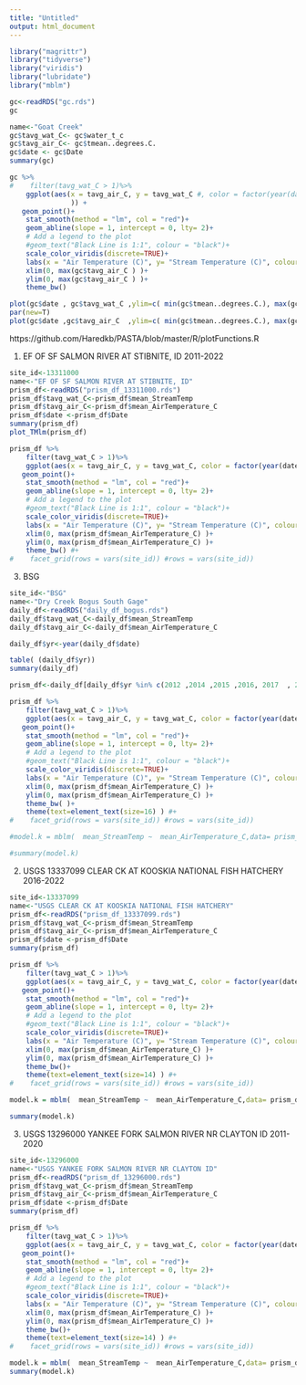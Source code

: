 ---
title: "Untitled"
output: html_document
---

```{r}
library("magrittr")
library("tidyverse")
library("viridis")
library("lubridate")
library("mblm")
```

```{r}
gc<-readRDS("gc.rds")
gc
```

```{r}
name<-"Goat Creek"
gc$tavg_wat_C<- gc$water_t_c
gc$tavg_air_C<- gc$tmean..degrees.C.
gc$date <- gc$Date
summary(gc)
```

```{r}
gc %>%
#    filter(tavg_wat_C > 1)%>%
    ggplot(aes(x = tavg_air_C, y = tavg_wat_C #, color = factor(year(date))
               )) +
   geom_point()+
    stat_smooth(method = "lm", col = "red")+
    geom_abline(slope = 1, intercept = 0, lty= 2)+
    # Add a legend to the plot
    #geom_text("Black Line is 1:1", colour = "black")+
    scale_color_viridis(discrete=TRUE)+
    labs(x = "Air Temperature (C)", y= "Stream Temperature (C)", colour="Year",title=name)+
    xlim(0, max(gc$tavg_air_C ) )+
    ylim(0, max(gc$tavg_air_C ) )+
    theme_bw()
```

```{r}
plot(gc$date , gc$tavg_wat_C ,ylim=c( min(gc$tmean..degrees.C.), max(gc$tmean..degrees.C. ) ) , col="dodgerblue", main="Goat Creek", ylab="Temperature",xlab="")
par(new=T)
plot(gc$date ,gc$tavg_air_C  ,ylim=c( min(gc$tmean..degrees.C.), max(gc$tmean..degrees.C. ) )  , ylab=" ",xlab="" )

```







https://github.com/Haredkb/PASTA/blob/master/R/plotFunctions.R

1. EF OF SF SALMON RIVER AT STIBNITE, ID
2011-2022
```{r}
site_id<-13311000
name<-"EF OF SF SALMON RIVER AT STIBNITE, ID"
prism_df<-readRDS("prism_df_13311000.rds")
prism_df$tavg_wat_C<-prism_df$mean_StreamTemp
prism_df$tavg_air_C<-prism_df$mean_AirTemperature_C 
prism_df$date <-prism_df$Date 
summary(prism_df)
plot_TMlm(prism_df)
```

```{r}
prism_df %>%
    filter(tavg_wat_C > 1)%>%
    ggplot(aes(x = tavg_air_C, y = tavg_wat_C, color = factor(year(date)))) +
   geom_point()+
    stat_smooth(method = "lm", col = "red")+
    geom_abline(slope = 1, intercept = 0, lty= 2)+
    # Add a legend to the plot
    #geom_text("Black Line is 1:1", colour = "black")+
    scale_color_viridis(discrete=TRUE)+
    labs(x = "Air Temperature (C)", y= "Stream Temperature (C)", colour="Year",title=name)+
    xlim(0, max(prism_df$mean_AirTemperature_C) )+
    ylim(0, max(prism_df$mean_AirTemperature_C) )+
    theme_bw() #+
#    facet_grid(rows = vars(site_id)) #rows = vars(site_id))
```


3. BSG
```{r}
site_id<-"BSG"
name<-"Dry Creek Bogus South Gage"
daily_df<-readRDS("daily_df_bogus.rds")
daily_df$tavg_wat_C<-daily_df$mean_StreamTemp
daily_df$tavg_air_C<-daily_df$mean_AirTemperature_C 

daily_df$yr<-year(daily_df$date)

table( (daily_df$yr))
summary(daily_df)
```

```{r}


prism_df<-daily_df[daily_df$yr %in% c(2012 ,2014 ,2015 ,2016, 2017  , 2020),]

prism_df %>%
    filter(tavg_wat_C > 1)%>%
    ggplot(aes(x = tavg_air_C, y = tavg_wat_C, color = factor(year(date)))) +
   geom_point()+
    stat_smooth(method = "lm", col = "red")+
    geom_abline(slope = 1, intercept = 0, lty= 2)+
    # Add a legend to the plot
    #geom_text("Black Line is 1:1", colour = "black")+
    scale_color_viridis(discrete=TRUE)+
    labs(x = "Air Temperature (C)", y= "Stream Temperature (C)", colour="Year",title=name)+
    xlim(0, max(prism_df$mean_AirTemperature_C) )+
    ylim(0, max(prism_df$mean_AirTemperature_C) )+
    theme_bw( )+ 
    theme(text=element_text(size=16) ) #+
#    facet_grid(rows = vars(site_id)) #rows = vars(site_id))

#model.k = mblm(  mean_StreamTemp ~  mean_AirTemperature_C,data= prism_df)

#summary(model.k)


```


2. USGS 13337099 CLEAR CK AT KOOSKIA NATIONAL FISH HATCHERY
2016-2022
```{r}
site_id<-13337099
name<-"USGS CLEAR CK AT KOOSKIA NATIONAL FISH HATCHERY"
prism_df<-readRDS("prism_df_13337099.rds")
prism_df$tavg_wat_C<-prism_df$mean_StreamTemp
prism_df$tavg_air_C<-prism_df$mean_AirTemperature_C 
prism_df$date <-prism_df$Date 
summary(prism_df)
```

```{r}
prism_df %>%
    filter(tavg_wat_C > 1)%>%
    ggplot(aes(x = tavg_air_C, y = tavg_wat_C, color = factor(year(date)))) +
   geom_point()+
    stat_smooth(method = "lm", col = "red")+
    geom_abline(slope = 1, intercept = 0, lty= 2)+
    # Add a legend to the plot
    #geom_text("Black Line is 1:1", colour = "black")+
    scale_color_viridis(discrete=TRUE)+
    labs(x = "Air Temperature (C)", y= "Stream Temperature (C)", colour="Year",title=name)+
    xlim(0, max(prism_df$mean_AirTemperature_C) )+
    ylim(0, max(prism_df$mean_AirTemperature_C) )+
    theme_bw()+ 
    theme(text=element_text(size=14) ) #+
#    facet_grid(rows = vars(site_id)) #rows = vars(site_id))
```

```{r}
model.k = mblm(  mean_StreamTemp ~  mean_AirTemperature_C,data= prism_df)

summary(model.k)
```


3. USGS 13296000 YANKEE FORK SALMON RIVER NR CLAYTON ID
2011-2020
```{r}
site_id<-13296000
name<-"USGS YANKEE FORK SALMON RIVER NR CLAYTON ID"
prism_df<-readRDS("prism_df_13296000.rds")
prism_df$tavg_wat_C<-prism_df$mean_StreamTemp
prism_df$tavg_air_C<-prism_df$mean_AirTemperature_C 
prism_df$date <-prism_df$Date 
summary(prism_df)
```

```{r}
prism_df %>%
    filter(tavg_wat_C > 1)%>%
    ggplot(aes(x = tavg_air_C, y = tavg_wat_C, color = factor(year(date)))) +
   geom_point()+
    stat_smooth(method = "lm", col = "red")+
    geom_abline(slope = 1, intercept = 0, lty= 2)+
    # Add a legend to the plot
    #geom_text("Black Line is 1:1", colour = "black")+
    scale_color_viridis(discrete=TRUE)+
    labs(x = "Air Temperature (C)", y= "Stream Temperature (C)", colour="Year",title=name)+
    xlim(0, max(prism_df$mean_AirTemperature_C) )+
    ylim(0, max(prism_df$mean_AirTemperature_C) )+
    theme_bw()+ 
    theme(text=element_text(size=14) ) #+
#    facet_grid(rows = vars(site_id)) #rows = vars(site_id))
```

```{r}
model.k = mblm(  mean_StreamTemp ~  mean_AirTemperature_C,data= prism_df)
summary(model.k)
```


